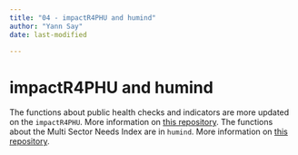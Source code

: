```yaml
---
title: "04 - impactR4PHU and humind"
author: "Yann Say"
date: last-modified

---
```

# impactR4PHU and humind

The functions about public health checks and indicators are more updated on the `impactR4PHU`. More information on [this repository](https://github.com/impact-initiatives/impactR4PHU).
The functions about the Multi Sector Needs Index are in `humind`. More information on [this repository](https://github.com/impact-initiatives-hppu/humind).
